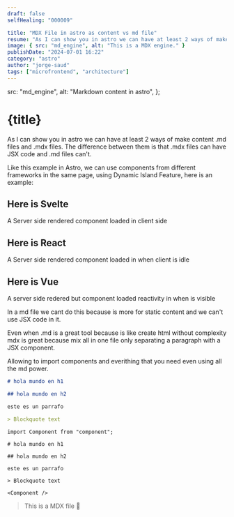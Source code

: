 ```yaml
---
draft: false
selfHealing: "000009"

title: "MDX File in astro as content vs md file"
resume: "As I can show you in astro we can have at least 2 ways of make content .md files and .mdx files. The difference between them is that .mdx files can have JSX code and .md files can't."
image: { src: "md_engine", alt: "This is a MDX engine." }
publishDate: "2024-07-01 16:22"
category: "astro"
author: "jorge-saud"
tags: ["microfrontend", "architecture"]
---
```


  src: "md_engine",
  alt: "Markdown content in astro",
};

# {title}

As I can show you in astro we can have at least 2 ways of make content .md files and .mdx files. The difference between them is that .mdx files can have JSX code and .md files can't.

Like this example in Astro, we can use components from different frameworks in the same page, using Dynamic Island Feature, here is an example:

## Here is Svelte

A Server side rendered component loaded in client side

<ButtonSvelte client:load></ButtonSvelte>

## Here is React

A Server side rendered component loaded in when client is idle

<ButtonReact client:idle title="Increment Count React" />

<div class="h-screen"></div>

## Here is Vue

A server side redered but component loaded reactivity in when is visible

<ButtonVue client:visible />

In a md file we cant do this because is more for static content and we can't use JSX code in it.

Even when .md is a great tool because is like create html without complexity mdx is great because mix all in one file only separating a paragraph with a JSX component.

Allowing to import components and everithing that you need even using all the md power.

```md
# hola mundo en h1

## hola mundo en h2

este es un parrafo

> Blockquote text
```

```mdx
import Component from "component";

# hola mundo en h1

## hola mundo en h2

este es un parrafo

> Blockquote text

<Component />
```

> This is a MDX file 💌
